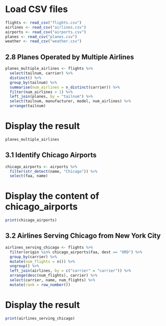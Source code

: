 # Load CSV files
```r
flights <- read_csv("flights.csv")
airlines <- read_csv("airlines.csv")
airports <- read_csv("airports.csv")
planes <- read_csv("planes.csv")
weather <- read_csv("weather.csv")
```

## 2.8 Planes Operated by Multiple Airlines

```r
planes_multiple_airlines <- flights %>%
  select(tailnum, carrier) %>%
  distinct() %>%
  group_by(tailnum) %>%
  summarise(num_airlines = n_distinct(carrier)) %>%
  filter(num_airlines > 1) %>%
  left_join(planes, by = "tailnum") %>%
  select(tailnum, manufacturer, model, num_airlines) %>%
  arrange(tailnum)
```
# Display the result
```r
planes_multiple_airlines
```

## 3.1 Identify Chicago Airports

```r
chicago_airports <- airports %>%
  filter(str_detect(name, "Chicago")) %>%
  select(faa, name)
```
# Display the content of chicago_airports
```r
print(chicago_airports)
```

## 3.2 Airlines Serving Chicago from New York City

```r
airlines_serving_chicago <- flights %>%
  filter(origin %in% chicago_airports$faa, dest == "ORD") %>%
  group_by(carrier) %>%
  mutate(num_flights = n()) %>%
  ungroup() %>%
  left_join(airlines, by = c("carrier" = "carrier")) %>%
  arrange(desc(num_flights), carrier) %>%
  select(carrier, name, num_flights) %>%
  mutate(rank = row_number())
```
# Display the result
```r
print(airlines_serving_chicago)
```